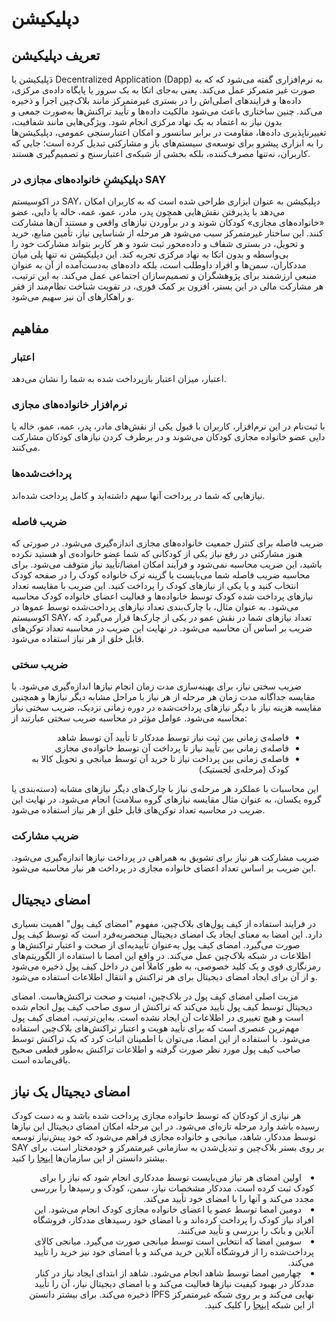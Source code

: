 #  دپلیکیشن 

## تعریف دپلیکیشن 

دَپلیکیشن یا Decentralized Application  (Dapp) به نرم‌افزاری گفته می‌شود که که به صورت غیر متمرکز عمل می‌کند. یعنی به‌جای اتکا به یک سرور یا پایگاه داده‌ی مرکزی، داده‌ها و فرایندهای اصلی‌اش را در بستری غیرمتمرکز مانند بلاک‌چین اجرا و ذخیره می‌کند. چنین ساختاری باعث می‌شود مالکیت داده‌ها و تأیید تراکنش‌ها به‌صورت جمعی و بدون نیاز به اعتماد به یک نهاد مرکزی انجام شود. ویژگی‌هایی مانند شفافیت، تغییرناپذیری داده‌ها، مقاومت در برابر سانسور و امکان اعتبارسنجی عمومی، دپلیکیشن‌ها را به ابزاری پیشرو برای توسعه‌ی سیستم‌های باز و مشارکتی تبدیل کرده است؛ جایی که کاربران، نه‌تنها مصرف‌کننده، بلکه بخشی از شبکه‌ی اعتبارسنج و تصمیم‌گیری هستند.

### دپلیکیشنِ خانواده‌های مجازی در SAY
در اکوسیستم SAY، دپلیکیشن به عنوان ابزاری طراحی شده است که به کاربران امکان می‌دهد با پذیرفتن نقش‌هایی همچون پدر، مادر، عمو، عمه، خاله یا دایی، عضو «خانواده‌های مجازی» کودکان شوند و در برآوردن نیازهای واقعی و مستند آن‌ها مشارکت کنند. این ساختار غیرمتمرکز سبب می‌شود هر مرحله از شناسایی نیاز، تأمین منابع، خرید و تحویل، در بستری شفاف و داده‌محور ثبت شود و هر کاربر بتواند مشارکت خود را بی‌واسطه و بدون اتکا به نهاد مرکزی تجربه کند.
این دپلیکیشن نه تنها پلی میان مددکاران، سمن‌ها و افراد داوطلب است، بلکه داده‌های به‌دست‌آمده از آن به عنوان منبعی ارزشمند برای پژوهشگران و تصمیم‌سازان اجتماعی عمل می‌کند. به این ترتیب، هر مشارکت مالی در این بستر، افزون بر کمک فوری، در تقویت شناخت نظام‌مند از فقر و راهکارهای آن نیز سهیم می‌شود.



## مفاهیم

### اعتبار

اعتبار، میزان اعتبار بازپرداخت شده به شما را نشان می‌دهد.


### نرم‌افزار خانواده‌های مجازی

با ثبت‌نام در این نرم‌افزار، کاربران با قبول یکی از نقش‌های مادر، پدر، عمه، عمو، خاله یا دایی عضو خانواده‌ مجازی کودکان می‌شوند و در برطرف کردن نیازهای کودکان مشارکت می‌کنند.

### پرداخت‌شده‌ها

نیازهایی که شما در پرداخت آنها سهم داشته‌اید و کامل پرداخت شده‌اند.

### ضریب فاصله

ضریب فاصله برای کنترل جمعیت خانواده‌های مجازی اندازه‌گیری می‌شود. در صورتی که هنوز مشارکتی در رفع نیاز یکی از کودکانی که شما عضو خانواده‌ی او هستید نکرده باشید، این ضریب محاسبه نمی‌شود و فرآیند امکان امضا/تأیید نیاز متوقف می‌شود. برای محاسبه ضریب فاصله شما می‌بایست یا گزینه ترک خانواده کودک را در صفحه کودک انتخاب کنید و یا یکی از نیازهای کودک را پرداخت کنید. این ضریب با مقایسه تعداد نیازهای پرداخت شده کودک توسط خانواده‌ها و فعالیت اعضای خانواده کودک محاسبه می‌شود. به عنوان مثال، با چارک‌بندی تعداد نیازهای پرداخت‌شده توسط عموها در اکوسیستم SAY، تعداد نیازهای شما در نقش عمو در یکی از چارک‌ها قرار می‌گیرد که ضریب بر اساس آن محاسبه می‌شود. در نهایت این ضریب در محاسبه تعداد توکن‌های قابل خلق از هر نیاز استفاده می‌شود.

### ضریب سختی

ضریب سختی نیاز، برای بهینه‌سازی مدت زمان انجام نیازها اندازه‌گیری می‌شود. با مقایسه جداگانه مدت زمان هر مرحله از هر نیاز با مراحل مشابه دیگر نیازها و همچنین مقایسه هزینه نیاز با دیگر نیازهای پرداخت‌شده در دوره زمانی نزدیک، ضریب سختی نیاز محاسبه می‌شود. عوامل مؤثر در محاسبه ضریب سختی عبارتند از:
<div dir="rtl" style="text-align: right; padding-right: 20px; margin-right: 0;">
  <ul>
    <li>فاصله‌ی زمانی بین ثبت نیاز توسط مددکار تا تأیید آن توسط شاهد</li>
    <li>فاصله‌ی زمانی بین تأیید نیاز تا پرداخت آن توسط خانواده‌ی مجازی</li>
    <li>فاصله‌ی زمانی بین پرداخت نیاز تا خرید آن توسط میانجی و تحویل کالا به کودک (مرحله‌ی لجستیک)</li>
  </ul>
</div>
   این محاسبات با عملکرد هر مرحله‌ی نیاز با چارک‌‌های دیگر نیازهای مشابه (دسته‌بندی یا گروه یکسان، به عنوان مثال مقایسه نیازهای گروه سلامت) انجام می‌شود. در نهایت این ضریب در محاسبه تعداد توکن‌های قابل خلق از هر نیاز استفاده می‌شود.

### ضریب مشارکت

ضریب مشارکت هر نیاز برای تشویق به همراهی در پرداخت نیازها اندازه‌گیری می‌شود. این ضریب بر اساس تعداد اعضای خانواده مجازی در پرداخت هر نیار محاسبه می‌شود.

## امضای دیجیتال

در فرایند استفاده از کیف ‌پول‌های بلاک‌چین، مفهوم "امضای کیف‌ پول‌" اهمیت بسیاری دارد. این امضا به معنای ایجاد یک امضای دیجیتال منحصر‌به‌فرد است که توسط کیف ‌پول‌ صورت می‌گیرد. امضای کیف پول به‌عنوان تأییدیه‌ای از صحت و اعتبار تراکنش‌ها و اطلاعات در شبکه بلاک‌چین عمل می‌کند. در واقع این امضا با استفاده از الگوریتم‌های رمزنگاری قوی و یک کلید خصوصی، به طور کاملاً امن در داخل کیف پول ذخیره می‌شود و از آن برای ایجاد امضای دیجیتال برای هر  تراکنش و انتقال اطلاعات استفاده می‌شود.

مزیت اصلی امضای کیف‌ پول در بلاک‌چین، امنیت و صحت تراکنش‌هاست. امضای دیجیتال توسط کیف ‌پول‌ تأیید می‌کند که تراکنش از سوی صاحب کیف ‌پول انجام شده است و هیچ تغییری در اطلاعات آن ایجاد نشده است. به‌این‌ترتیب، امضای کیف ‌پول مهم‌ترین عنصری است که برای تأیید هویت و اعتبار تراکنش‌های بلاک‌چین استفاده می‌شود. با استفاده از این امضا، می‌توان با اطمینان اثبات کرد که یک تراکنش توسط صاحب کیف ‌پول مورد نظر صورت گرفته و اطلاعات تراکنش به‌طور قطعی صحیح باقی‌مانده است.

## امضای دیجیتال یک نیاز

هر نیازی از کودکان که توسط خانواده مجازی پرداخت‌ شده باشد و به دست کودک رسیده باشد وارد مرحله تازه‌ای می‌شود. در این مرحله امکان امضای دیجیتال این نیازها توسط مددکار، شاهد، میانجی و خانواده مجازی فراهم می‌شود که خود پیش‌نیاز توسعه SAY بر روی بستر بلاک‌چین و تبدیل‌شدن به سازمانی غیرمتمرکز و خودمختار است. برای بیشتر دانستن از این سازمان‌ها <a href="/guide/family/blockchain.html#سازمان-خودمختار-غیرمتمرکز">اینجا</a> را کنید.

<ul style="direction: rtl; text-align: right; list-style-position: inside; padding-right: 20px; margin-right: 0;">
  <li>اولین امضای هر نیاز می‌بایست توسط مددکاری انجام شود که نیاز را برای کودک ثبت کرده است. مددکار مشخصات نیاز، سمن، کودک و رسیدها را بررسی مجدد می‌کند و آنها را با امضای خود تأیید می‌کند.</li>
  <li>دومین امضا توسط عضو یا اعضای خانواده مجازی کودک انجام می‌شود. این افراد نیاز کودک را پرداخت کرده‌اند و با امضای خود رسیدهای مددکار، فروشگاه آنلاین و بانک را بررسی و تأیید می‌کنند.</li>
  <li>سومین امضا که انتخابی است توسط میانجی صورت می‌گیرد. میانجی کالای پرداخت‌شده را از فروشگاه‌ آنلاین خرید می‌کند و با امضای خود نیز خرید را تأیید می‌کند.</li>
  <li>چهارمین امضا توسط شاهد انجام می‌شود. شاهد از ابتدای ایجاد نیاز در کنار مددکار در بهبود کیفیت نیاز‌ها فعالیت می‌کند و با امضای دیجیتال نیاز، آن را تأیید نهایی می‌کند و بر روی شبکه غیرمتمرکز IPFS ذخیره می‌کند. برای بیشتر دانستن از این شبکه <a href="guide/family/blockchain.html#ipfs">اینجا</a> را کلیک کنید.</li>
</ul>
